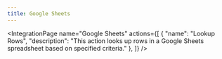 ```yaml
---
title: Google Sheets
---
```



<IntegrationPage
    name="Google Sheets"
    actions={[
        {
            "name": "Lookup Rows",
			"description": "This action looks up rows in a Google Sheets spreadsheet based on specified criteria."
		},
    ]}
/>

